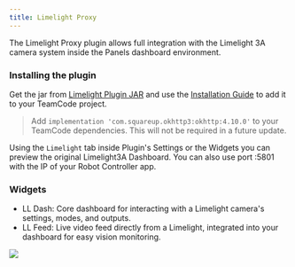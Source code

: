 ```yaml
---
title: Limelight Proxy
---
```



The Limelight Proxy plugin allows full integration with the Limelight 3A camera system inside the Panels dashboard environment.

### Installing the plugin

Get the jar from [Limelight Plugin JAR](https://github.com/lazarcloud/ftcontrol/tree/main/plugins/example/TeamCode/.lib-versions) and use the [Installation Guide](/docs/plugins/install) to add it to your TeamCode project.

> Add `implementation 'com.squareup.okhttp3:okhttp:4.10.0'` to your TeamCode dependencies. This will not be required in a future update.

Using the `Limelight` tab inside Plugin's Settings or the Widgets you can preview the original Limelight3A Dashboard. You can also use port :5801 with the IP of your Robot Controller app.

### Widgets
- LL Dash: Core dashboard for interacting with a Limelight camera's settings, modes, and outputs.
- LL Feed: Live video feed directly from a Limelight, integrated into your dashboard for easy vision monitoring.

<Image src="/docs/limelight.png"/>